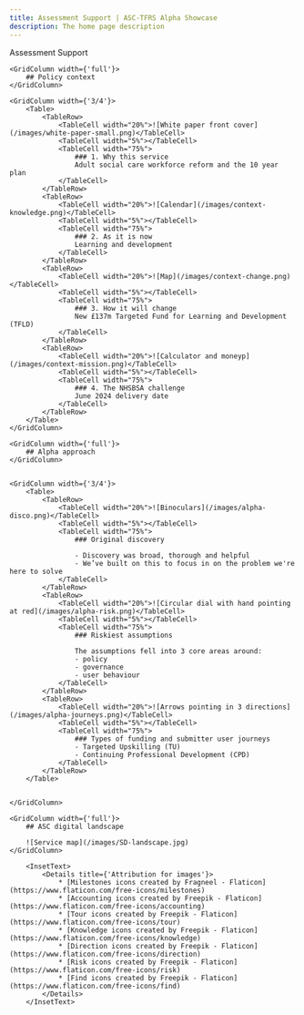 ```yaml
---
title: Assessment Support | ASC-TFRS Alpha Showcase
description: The home page description
---
```


<Heading caption='Assessment Support' tag='h1'>Assessment Support</Heading>

<GridRow>

    <GridColumn width={'full'}>
        ## Policy context
    </GridColumn>

    <GridColumn width={'3/4'}>
        <Table>
            <TableRow>
                <TableCell width="20%">![White paper front cover](/images/white-paper-small.png)</TableCell>
                <TableCell width="5%"></TableCell>
                <TableCell width="75%">
                    ### 1. Why this service
                    Adult social care workforce reform and the 10 year plan
                </TableCell>
            </TableRow>
            <TableRow>
                <TableCell width="20%">![Calendar](/images/context-knowledge.png)</TableCell>
                <TableCell width="5%"></TableCell>
                <TableCell width="75%">
                    ### 2. As it is now
                    Learning and development
                </TableCell>
            </TableRow>
            <TableRow>
                <TableCell width="20%">![Map](/images/context-change.png)</TableCell>
                <TableCell width="5%"></TableCell>
                <TableCell width="75%">
                    ### 3. How it will change
                    New £137m Targeted Fund for Learning and Development (TFLD)
                </TableCell>
            </TableRow>
            <TableRow>
                <TableCell width="20%">![Calculator and moneyp](/images/context-mission.png)</TableCell>
                <TableCell width="5%"></TableCell>
                <TableCell width="75%">
                    ### 4. The NHSBSA challenge
                    June 2024 delivery date
                </TableCell>
            </TableRow>
        </Table>
    </GridColumn> 
</GridRow>

<GridRow>

    <GridColumn width={'full'}>
        ## Alpha approach
    </GridColumn>


    <GridColumn width={'3/4'}>
        <Table>
            <TableRow>
                <TableCell width="20%">![Binoculars](/images/alpha-disco.png)</TableCell>
                <TableCell width="5%"></TableCell>
                <TableCell width="75%">
                    ### Original discovery 

                    - Discovery was broad, thorough and helpful​
                    - We’ve built on this to focus in on the problem we're here to solve
                </TableCell>
            </TableRow>
            <TableRow>
                <TableCell width="20%">![Circular dial with hand pointing at red](/images/alpha-risk.png)</TableCell>
                <TableCell width="5%"></TableCell>
                <TableCell width="75%">
                    ### Riskiest assumptions

                    The assumptions fell into 3 core areas around:
                    - policy
                    - governance
                    - user behaviour
                </TableCell>
            </TableRow>
            <TableRow>
                <TableCell width="20%">![Arrows pointing in 3 directions](/images/alpha-journeys.png)</TableCell>
                <TableCell width="5%"></TableCell>
                <TableCell width="75%">
                    ### Types of funding and submitter user journeys 
                    - Targeted Upskilling (TU)
                    - Continuing Professional Development (CPD)
                </TableCell>
            </TableRow>
        </Table>


    </GridColumn>

<GridRow>

    <GridColumn width={'full'}>
        ## ASC digital landscape

        ![Service map](/images/SD-landscape.jpg)
    </GridColumn>
</GridRow>

        <InsetText>
            <Details title={'Attribution for images'}>
                * [Milestones icons created by Fragneel - Flaticon](https://www.flaticon.com/free-icons/milestones)
                * [Accounting icons created by Freepik - Flaticon](https://www.flaticon.com/free-icons/accounting)
                * [Tour icons created by Freepik - Flaticon](https://www.flaticon.com/free-icons/tour)
                * [Knowledge icons created by Freepik - Flaticon](https://www.flaticon.com/free-icons/knowledge)
                * [Direction icons created by Freepik - Flaticon](https://www.flaticon.com/free-icons/direction)
                * [Risk icons created by Freepik - Flaticon](https://www.flaticon.com/free-icons/risk)
                * [Find icons created by Freepik - Flaticon](https://www.flaticon.com/free-icons/find)
            </Details>
        </InsetText>

</GridRow>
